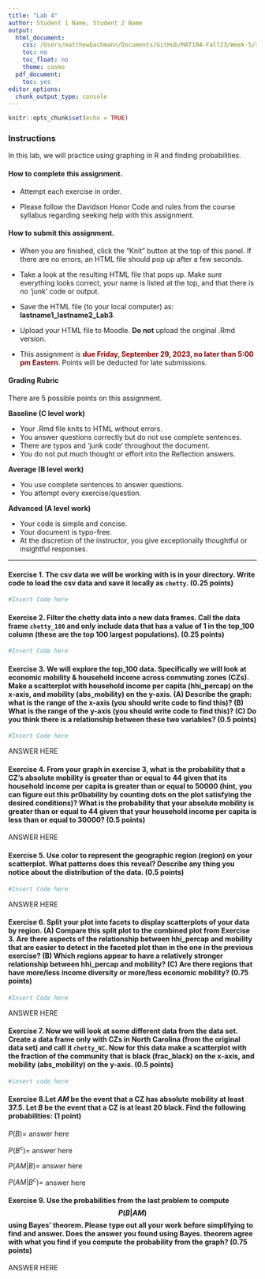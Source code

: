 ```yaml
---
title: "Lab 4"
author: Student 1 Name, Student 2 Name
output:
  html_document:
    css: /Users/matthewbachmann/Documents/GitHub/MAT104-Fall23/Week-5/style.css
    toc: no
    toc_float: no
    theme: cosmo
  pdf_document:
    toc: yes
editor_options:
  chunk_output_type: console
---
```


```r
knitr::opts_chunk$set(echo = TRUE)
```

### Instructions

In this lab, we will practice using graphing in R and finding probabilities.

#### How to **complete** this assignment.

* Attempt each exercise in order.

* Please follow the Davidson Honor Code and rules from the course syllabus regarding seeking help with this assignment.

#### How to **submit** this assignment.

* When you are finished, click the "Knit" button at the top of this panel. If there are no errors, an HTML file should pop up after a few seconds.

* Take a look at the resulting HTML file that pops up. Make sure everything looks correct, your name is listed at the top, and that there is no 'junk' code or output. 

* Save the HTML file (to your local computer) as: **lastname1_lastname2_Lab3**.

* Upload your HTML file to Moodle. **Do not** upload the original .Rmd version. 

* This assignment is <font color="darkred">**due Friday, September 29, 2023, no later than 5:00 pm Eastern**</font>. Points will be deducted for late submissions. 

#### Grading Rubric

There are 5 possible points on this assignment.

**Baseline (C level work)**

- Your .Rmd file knits to HTML without errors.
- You answer questions correctly but do not use complete sentences.
- There are typos and 'junk code' throughout the document.
- You do not put much thought or effort into the Reflection answers.

**Average (B level work)**

- You use complete sentences to answer questions. 
- You attempt every exercise/question. 

**Advanced (A level work)**

- Your code is simple and concise.
- Your document is typo-free.
- At the discretion of the instructor, you give exceptionally thoughtful or insightful responses.

---

#### **Exercise 1. The csv data we will be working with is in your directory. Write code to load the csv data and save it locally as <code>chetty</code>.  (0.25 points)**
```r
#Insert Code here
```

#### **Exercise 2. Filter the chetty data into a new data frames. Call the data frame <code>chetty_100</code> and only include data that has a value of 1 in the top_100 column (these are the top 100 largest populations).  (0.25 points)**

```r
#Insert Code here
```

#### **Exercise 3. We will explore the top_100 data. Specifically we will look at economic mobility & household income across commuting zones (CZs). Make a scatterplot with household income per capita (hhi_percap) on the x-axis, and mobility (abs_mobility) on the y-axis. (A) Describe the graph: what is the range of the x-axis (you should write code to find this)? (B) What is the range of the y-axis (you should write code to find this)? (C) Do you think there is a relationship between these two variables?  (0.5 points)**

```r
#Insert Code here
```

<div>
:::{#answer}

ANSWER HERE

:::
</div>


#### **Exercise 4. From your graph in exercise 3, what is the probability that a CZ's absolute mobility is greater than or equal to 44 given that its household income per capita is greater than or equal to 50000 (hint, you can figure out this pr0bability by counting dots on the plot satisfying the desired conditions)? What is the probability that your absolute mobility is greater than or equal to 44 given that your household income per capita is less than or equal to 30000?   (0.5 points)**

<div>
:::{#answer}

ANSWER HERE

:::
</div>


#### **Exercise 5. Use color to represent the geographic region (region) on your scatterplot. What patterns does this reveal? Describe any thing you notice about the distribution of the data.  (0.5 points)**

```r
#Insert Code here
```

<div>
:::{#answer}

ANSWER HERE

:::
</div>

#### **Exercise 6. Split your plot into facets to display scatterplots of your data by region. (A) Compare this split plot to the combined plot from Exercise 3.  Are there aspects of the relationship between hhi_percap and mobility that are easier to detect in the faceted plot than in the one in the previous exercise? (B) Which regions appear to have a relatively stronger relationship between hhi_percap and mobility? (C) Are there regions that have more/less income diversity or more/less economic mobility? (0.75 points)**

```r
#Insert Code here
```

<div>
:::{#answer}

ANSWER HERE

:::
</div>

#### **Exercise 7. Now we will look at some different data from the data set. Create a data frame only with CZs in North Carolina (from the original data set) and call it <code>chetty_NC</code>. Now for this data make a scatterplot with the fraction of the community that is black (frac_black) on the x-axis, and mobility (abs_mobility) on the y-axis.  (0.5 points)**
```r
#insert code here
```



#### **Exercise 8.Let $AM$ be the event that a CZ has absolute mobility at least $37.5%$. Let $B$ be the event that a CZ is at least $20%$ black. Find the following probabilities: (1 point)**

<div>
:::{#answer}

$P(B)=$ answer here 

$P(B^c)=$ answer here

$P(AM|B)=$ answer here

$P(AM|B^c)=$ answer here

:::
</div>



#### **Exercise 9. Use the probabilities from the last problem to compute $$P(B|AM)$$ using Bayes' theorem. Please type out all your work before simplifying to find and answer. Does the answer you found using Bayes. theorem agree with what you find if you compute the probability from the graph? (0.75 points)**

<div>
:::{#answer}

ANSWER HERE
:::
</div>








